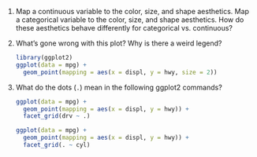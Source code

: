1.  Map a continuous variable to the color, size, and shape aesthetics.
    Map a categorical variable to the color, size, and shape aesthetics. 
    How do these aesthetics behave differently for categorical vs. continuous?

1.  What’s gone wrong with this plot? Why is there a weird legend?

    ```r
    library(ggplot2)
    ggplot(data = mpg) +
      geom_point(mapping = aes(x = displ, y = hwy, size = 2))
    ```

1.  What do the dots (`.`) mean in the following ggplot2 commands? 
    
    ```r
    ggplot(data = mpg) + 
      geom_point(mapping = aes(x = displ, y = hwy)) +
      facet_grid(drv ~ .)
    
    ggplot(data = mpg) + 
      geom_point(mapping = aes(x = displ, y = hwy)) +
      facet_grid(. ~ cyl)
    ```
